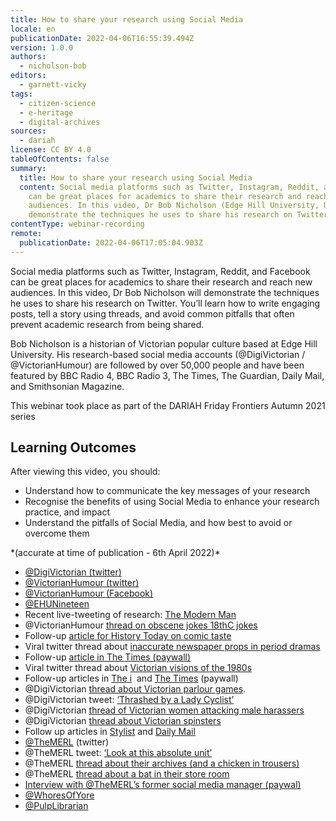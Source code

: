 ```yaml
---
title: How to share your research using Social Media
locale: en
publicationDate: 2022-04-06T16:55:39.494Z
version: 1.0.0
authors:
  - nicholson-bob
editors:
  - garnett-vicky
tags:
  - citizen-science
  - e-heritage
  - digital-archives
sources:
  - dariah
license: CC BY 4.0
tableOfContents: false
summary:
  title: How to share your research using Social Media
  content: Social media platforms such as Twitter, Instagram, Reddit, and Facebook
    can be great places for academics to share their research and reach new
    audiences. In this video, Dr Bob Nicholson (Edge Hill University, UK) will
    demonstrate the techniques he uses to share his research on Twitter.
contentType: webinar-recording
remote:
  publicationDate: 2022-04-06T17:05:04.903Z
---
```

Social media platforms such as Twitter, Instagram, Reddit, and Facebook can be great places for academics to share their research and reach new audiences. In this video, Dr Bob Nicholson will demonstrate the techniques he uses to share his research on Twitter. You’ll learn how to write engaging posts, tell a story using threads, and avoid common pitfalls that often prevent academic research from being shared.

Bob Nicholson is a historian of Victorian popular culture based at Edge Hill University. His research-based social media accounts (@DigiVictorian / @VictorianHumour) are followed by over 50,000 people and have been featured by BBC Radio 4, BBC Radio 3, The Times, The Guardian, Daily Mail, and Smithsonian Magazine.

This webinar took place as part of the DARIAH Friday Frontiers Autumn 2021 series

## Learning Outcomes

After viewing this video, you should:

* Understand how to communicate the key messages of your research
* Recognise the benefits of using Social Media to enhance your research practice, and impact
* Understand the pitfalls of Social Media, and how best to avoid or overcome them

<VideoCard provider="youtube" id="zEqslcXqT5k" title="How to share your research using social media" subtitle="Click here to view" image="images/bob-nicholson-thumbnail-image.png" />

<Callout title="Links to items mentioned during the presentation" kind="tip">
  *(accurate at time of publication - 6th April 2022)*

  * [@DigiVictorian (twitter)](https://twitter.com/DigiVictorian)
  * [@VictorianHumour (twitter)](https://twitter.com/VictorianHumour)
  * [@VictorianHumour (Facebook)](https://www.facebook.com/VictorianHumour)
  * [@EHUNineteen](https://twitter.com/EHUNineteen) 
  * Recent live-tweeting of research: [The Modern Man](https://twitter.com/DigiVictorian/status/1461656706862260225)
  * @VictorianHumour [thread on obscene jokes 18thC jokes](https://twitter.com/VictorianHumour/status/1281988894536413184?s=20)
  * Follow-up [article for History Today on comic taste](https://www.historytoday.com/archive/history-matters/did-you-hear-one)
  * Viral twitter thread about [inaccurate newspaper props in period dramas](https://twitter.com/DigiVictorian/status/934543116304035840?s=20)
  * Follow-up [article in The Times (paywall)](https://www.thetimes.co.uk/article/historian-bob-nicholson-tears-strip-off-makers-of-dickens-biopic-the-man-who-invented-christmas-starring-dan-stevens-over-size-of-newspaper-headlines-cvnvngcg5)
  * Viral twitter thread about [Victorian visions of the 1980s](https://twitter.com/DigiVictorian/status/1078416956401860610?s=20)
  * Follow-up articles in [The i](https://inews.co.uk/culture/victorians-predicted-brexit-internet-and-the-pot-noodle-1888-magazine-reveals-240711)  and [The Times](https://www.thetimes.co.uk/article/for-every-telectroscope-there-s-a-protein-pill-nkszvrglp) (paywall)
  * @DigiVictorian [thread about Victorian parlour games](https://twitter.com/DigiVictorian/status/1048594464376324096?s=20).
  * @DigiVictorian tweet: [‘Thrashed by a Lady Cyclist’](https://twitter.com/DigiVictorian/status/487543691352219648?s=20)
  * @DigiVictorian [thread of Victorian women attacking male harassers](https://twitter.com/DigiVictorian/status/1297324669318692865?s=20)
  * @DigiVictorian [thread about Victorian spinsters](https://twitter.com/DigiVictorian/status/964842367508516864?s=20)
  * Follow up articles in [Stylist](https://www.stylist.co.uk/life/why-am-i-a-spinster-victorian-women-hilarious-feminist-answers/265102) and [Daily Mail](https://www.dailymail.co.uk/news/article-9270079/How-Victorian-spinsters-took-aim-gentlemen-day-happily-SINGLE.html)
  * [@TheMERL](https://twitter.com/TheMERL) (twitter)
  * @TheMERL tweet: [‘Look at this absolute unit’](https://twitter.com/TheMERL/status/983341970318938112?s=20)
  * @TheMERL [thread about their archives (and a chicken in trousers)](https://twitter.com/TheMERL/status/1048541160271237120?s=20)
  * @TheMERL [thread about a bat in their store room](https://twitter.com/TheMERL/status/1099661508852752390?s=20)
  * [Interview with @TheMERL’s former social media manager (paywal)](https://www.thetimes.co.uk/article/big-thinking-museum-of-english-rural-life-finds-the-secret-of-success-is-a-huge-exmoor-horn-sheep-6tvrml6sr)
  * [@WhoresOfYore](https://twitter.com/WhoresofYore)
  * [@PulpLibrarian](https://twitter.com/PulpLibrarian)
</Callout>

